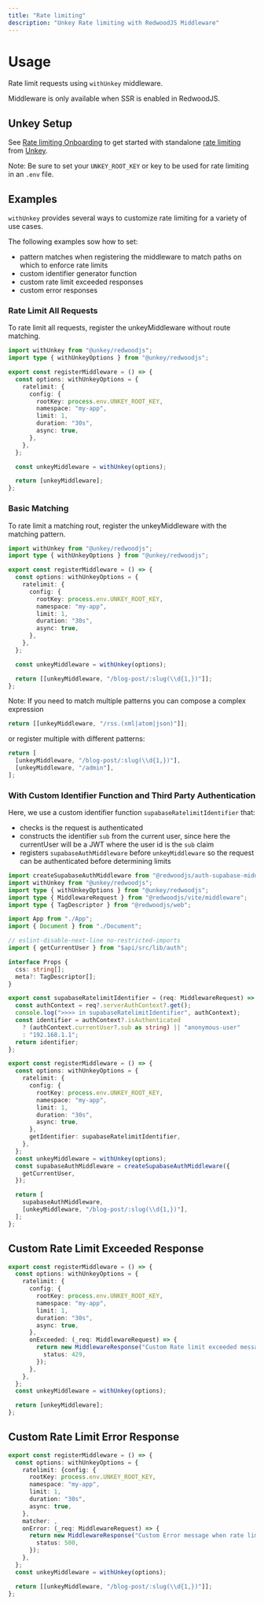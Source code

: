 ```yaml
---
title: "Rate limiting"
description: "Unkey Rate limiting with RedwoodJS Middleware"
---
```


# Usage

Rate limit requests using `withUnkey` middleware.

<Note>Middleware is only available when SSR is enabled in RedwoodJS.</Note>

## Unkey Setup

See [Rate limiting Onboarding](https://www.unkey.com/docs/onboarding/onboarding-ratelimiting) to get started with standalone [rate limiting](https://www.unkey.com/docs/apis/features/ratelimiting) from [Unkey](https://www.unkey.com).

Note: Be sure to set your `UNKEY_ROOT_KEY` or key to be used for rate limiting in an `.env` file.

## Examples

`withUnkey` provides several ways to customize rate limiting for a variety of use cases.

The following examples sow how to set:

- pattern matches when registering the middleware to match paths on which to enforce rate limits
- custom identifier generator function
- custom rate limit exceeded responses
- custom error responses

### Rate Limit All Requests

To rate limit all requests, register the unkeyMiddleware without route matching.

```ts file="web/src/entry.server.tsx"
import withUnkey from "@unkey/redwoodjs";
import type { withUnkeyOptions } from "@unkey/redwoodjs";

export const registerMiddleware = () => {
  const options: withUnkeyOptions = {
    ratelimit: {
      config: {
        rootKey: process.env.UNKEY_ROOT_KEY,
        namespace: "my-app",
        limit: 1,
        duration: "30s",
        async: true,
      },
    },
  };

  const unkeyMiddleware = withUnkey(options);

  return [unkeyMiddleware];
};
```

### Basic Matching

To rate limit a matching rout, register the unkeyMiddleware with the matching pattern.

```ts file="web/src/entry.server.tsx"
import withUnkey from "@unkey/redwoodjs";
import type { withUnkeyOptions } from "@unkey/redwoodjs";

export const registerMiddleware = () => {
  const options: withUnkeyOptions = {
    ratelimit: {
      config: {
        rootKey: process.env.UNKEY_ROOT_KEY,
        namespace: "my-app",
        limit: 1,
        duration: "30s",
        async: true,
      },
    },
  };

  const unkeyMiddleware = withUnkey(options);

  return [[unkeyMiddleware, "/blog-post/:slug(\\d{1,})"]];
};
```

Note: If you need to match multiple patterns you can compose a complex expression

```ts
return [[unkeyMiddleware, "/rss.(xml|atom|json)"]];
```

or register multiple with different patterns:

```ts
return [
  [unkeyMiddleware, "/blog-post/:slug(\\d{1,})"],
  [unkeyMiddleware, "/admin"],
];
```

### With Custom Identifier Function and Third Party Authentication

Here, we use a custom identifier function `supabaseRatelimitIdentifier` that:

- checks is the request is authenticated
- constructs the identifier `sub` from the current user, since here the currentUser will be a JWT where the user id is the `sub` claim
- registers `supabaseAuthMiddleware` before `unkeyMiddleware` so the request can be authenticated before determining limits

```ts file="web/src/entry.server.ts"
import createSupabaseAuthMiddleware from "@redwoodjs/auth-supabase-middleware";
import withUnkey from "@unkey/redwoodjs";
import type { withUnkeyOptions } from "@unkey/redwoodjs";
import type { MiddlewareRequest } from "@redwoodjs/vite/middleware";
import type { TagDescriptor } from "@redwoodjs/web";

import App from "./App";
import { Document } from "./Document";

// eslint-disable-next-line no-restricted-imports
import { getCurrentUser } from "$api/src/lib/auth";

interface Props {
  css: string[];
  meta?: TagDescriptor[];
}

export const supabaseRatelimitIdentifier = (req: MiddlewareRequest) => {
  const authContext = req?.serverAuthContext?.get();
  console.log(">>>> in supabaseRatelimitIdentifier", authContext);
  const identifier = authContext?.isAuthenticated
    ? (authContext.currentUser?.sub as string) || "anonymous-user"
    : "192.168.1.1";
  return identifier;
};

export const registerMiddleware = () => {
  const options: withUnkeyOptions = {
    ratelimit: {
      config: {
        rootKey: process.env.UNKEY_ROOT_KEY,
        namespace: "my-app",
        limit: 1,
        duration: "30s",
        async: true,
      },
      getIdentifier: supabaseRatelimitIdentifier,
    },
  };
  const unkeyMiddleware = withUnkey(options);
  const supabaseAuthMiddleware = createSupabaseAuthMiddleware({
    getCurrentUser,
  });

  return [
    supabaseAuthMiddleware,
    [unkeyMiddleware, "/blog-post/:slug(\\d{1,})"],
  ];
};
```

## Custom Rate Limit Exceeded Response

```ts
export const registerMiddleware = () => {
  const options: withUnkeyOptions = {
    ratelimit: {
      config: {
        rootKey: process.env.UNKEY_ROOT_KEY,
        namespace: "my-app",
        limit: 1,
        duration: "30s",
        async: true,
      },
      onExceeded: (_req: MiddlewareRequest) => {
        return new MiddlewareResponse("Custom Rate limit exceeded message", {
          status: 429,
        });
      },
    },
  };
  const unkeyMiddleware = withUnkey(options);

  return [unkeyMiddleware];
};
```

## Custom Rate Limit Error Response

```ts
export const registerMiddleware = () => {
  const options: withUnkeyOptions = {
    ratelimit: {config: {
      rootKey: process.env.UNKEY_ROOT_KEY,
      namespace: "my-app",
      limit: 1,
      duration: "30s",
      async: true,
    },
    matcher: ,
    onError: (_req: MiddlewareRequest) => {
      return new MiddlewareResponse("Custom Error message when rate limiting", {
        status: 500,
      });
    },
  };
  const unkeyMiddleware = withUnkey(options);

  return [[unkeyMiddleware, "/blog-post/:slug(\\d{1,})"]];
};
```
